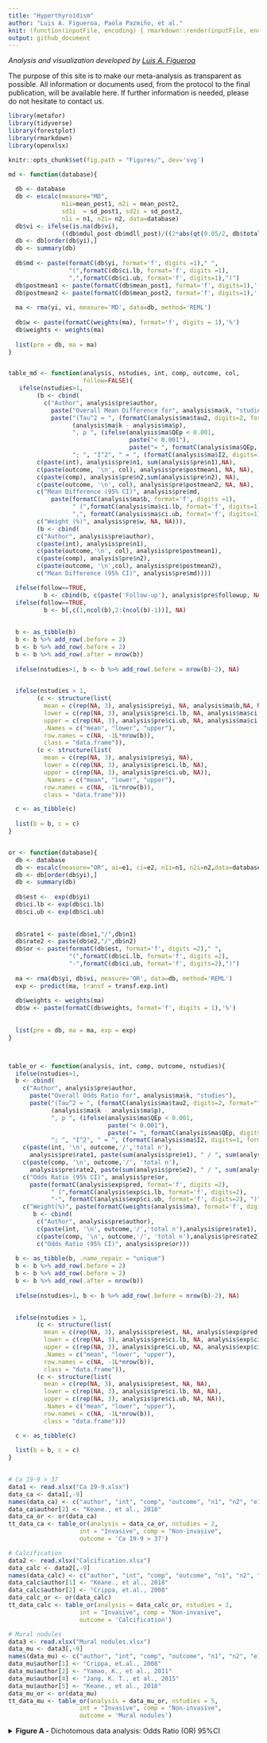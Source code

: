 ```yaml
---
title: "Hyperthyroidism"
author: "Luis A. Figueroa, Paola Pazmiño, et al."
knit: (function(inputFile, encoding) { rmarkdown::render(inputFile, encoding = encoding, output_file = paste0(dirname(inputFile),'/README.md')) })
output: github_document
---
```

<i> Analysis and visualization developed by [Luis A. Figueroa](https://twitter.com/LuisFig1706) </i>

The purpose of this site is to make our meta-analysis as transparent as possible. All information or documents used, from the protocol to the final publication, will be available here. If further information is needed, please do not hesitate to contact us.

```r
library(metafor)
library(tidyverse)
library(forestplot)
library(rmarkdown)
library(openxlsx)

knitr::opts_chunk$set(fig.path = "Figures/", dev='svg')
```



```r
md <- function(database){
  
  db <- database
  db <- escalc(measure="MD", 
               m1i=mean_post1, m2i = mean_post2, 
               sd1i  = sd_post1, sd2i = sd_post2, 
               n1i = n1, n2i= n2, data=database)
  db$vi <- ifelse(is.na(db$vi), 
               ((db$mdul_post-db$mdll_post)/((2*abs(qt(0.05/2, db$total-1)))^2)), db$vi)
  db <- db[order(db$yi),]
  db <- summary(db)
  
  db$md <- paste(formatC(db$yi, format='f', digits =1)," ",
                 "(",formatC(db$ci.lb, format='f', digits =1),
                 ",",formatC(db$ci.ub, format='f', digits=1),")") 
  db$postmean1 <- paste(formatC(db$mean_post1, format='f', digits=1),'(', formatC(db$sd_post1, format='f', digits=1),')')
  db$postmean2 <- paste(formatC(db$mean_post2, format='f', digits=1),'(', formatC(db$sd_post2, format='f', digits=1),')')
  
  ma <- rma(yi, vi, measure='MD', data=db, method='REML')
  
  db$w <- paste(formatC(weights(ma), format='f', digits = 1),'%')
  db$weights <- weights(ma)
  
  list(pre = db, ma = ma)
}


table_md <- function(analysis, nstudies, int, comp, outcome, col, 
                     follow=FALSE){
   ifelse(nstudies>1,
        (b <- cbind( 
          c("Author", analysis$pre$author, 
            paste("Overall Mean Difference for", analysis$ma$k, "studies"),
            paste("(Tau^2 = ", (formatC(analysis$ma$tau2, digits=2, format="f")), ", df = ", 
                  (analysis$ma$k - analysis$ma$p),
                  ", p ", (ifelse(analysis$ma$QEp < 0.001, 
                                  paste("< 0.001"),
                                  paste("= ", formatC(analysis$ma$QEp, digits=3, format="f")))),
                  "; ", "I^2", " = ", (formatC(analysis$ma$I2, digits=1, format="f")), "%)")),
        c(paste(int), analysis$pre$n1, sum(analysis$pre$n1),NA),
        c(paste(outcome, '\n', col), analysis$pre$postmean1, NA, NA),
        c(paste(comp), analysis$pre$n2,sum(analysis$pre$n2), NA),
        c(paste(outcome, '\n', col), analysis$pre$postmean2, NA, NA),
        c("Mean Difference (95% CI)", analysis$pre$md, 
            paste(formatC(analysis$ma$b, format='f', digits =1), 
                  " (",formatC(analysis$ma$ci.lb, format='f', digits=1),
                  ",", formatC(analysis$ma$ci.ub, format='f', digits=1), ")"), NA),
        c("Weight (%)", analysis$pre$w, NA, NA))),
        (b <- cbind( 
        c("Author", analysis$pre$author),
        c(paste(int), analysis$pre$n1),
        c(paste(outcome,'\n', col), analysis$pre$postmean1),
        c(paste(comp), analysis$pre$n2),
        c(paste(outcome, '\n',col), analysis$pre$postmean2),
        c("Mean Difference (95% CI)", analysis$pre$md))))

  ifelse(follow==TRUE, 
          b <- cbind(b, c(paste('Follow-up'), analysis$pre$followup, NA)), NA)
  ifelse(follow==TRUE,
          b <- b[,c(1,ncol(b),2:(ncol(b)-1))], NA)
  
  
  b <- as_tibble(b) 
  b <- b %>% add_row(.before = 2)
  b <- b %>% add_row(.before = 2)
  b <- b %>% add_row(.after = nrow(b))
  
  ifelse(nstudies>1, b <- b %>% add_row(.before = nrow(b)-2), NA)

  
  ifelse(nstudies > 1,
        (c <- structure(list(
          mean = c(rep(NA, 3), analysis$pre$yi, NA, analysis$ma$b,NA, NA),
          lower = c(rep(NA, 3), analysis$pre$ci.lb, NA, analysis$ma$ci.lb, NA, NA),
          upper = c(rep(NA, 3), analysis$pre$ci.ub, NA, analysis$ma$ci.ub, NA, NA)),
          .Names = c("mean", "lower", "upper"),
          row.names = c(NA, -1L*nrow(b)),
          class = "data.frame")),
        (c <- structure(list(
          mean = c(rep(NA, 3), analysis$pre$yi, NA),
          lower = c(rep(NA, 3), analysis$pre$ci.lb, NA),
          upper = c(rep(NA, 3), analysis$pre$ci.ub, NA)),
          .Names = c("mean", "lower", "upper"),
          row.names = c(NA, -1L*nrow(b)),
          class = "data.frame")))

  c <- as_tibble(c)
  
  list(b = b, c = c)
} 


or <- function(database){
  db <- database
  db <- escalc(measure="OR", ai=e1, ci=e2, n1i=n1, n2i=n2,data=database)
  db <- db[order(db$yi),]
  db <- summary(db)
  
  db$est <-  exp(db$yi)
  db$ci.lb <- exp(db$ci.lb)
  db$ci.ub <- exp(db$ci.ub)
  
  
  db$rate1 <- paste(db$e1,"/",db$n1)
  db$rate2 <- paste(db$e2,"/",db$n2)
  db$or <- paste(formatC(db$est, format='f', digits =2)," ",
                 "(",formatC(db$ci.lb, format='f', digits =2),
                 "-",formatC(db$ci.ub, format='f', digits=2),")")  
  
  ma <- rma(db$yi, db$vi, measure='OR', data=db, method='REML')
  exp <- predict(ma, transf = transf.exp.int)
  
  db$weights <- weights(ma)
  db$w <- paste(formatC(db$weights, format='f', digits = 1),'%')
  
  
  list(pre = db, ma = ma, exp = exp)
}



table_or <- function(analysis, int, comp, outcome, nstudies){
  ifelse(nstudies>1,
  b <- cbind( 
    c("Author", analysis$pre$author, 
      paste("Overall Odds Ratio for", analysis$ma$k, "studies"),
      paste("(Tau^2 = ", (formatC(analysis$ma$tau2, digits=2, format="f")), ", df = ", 
            (analysis$ma$k - analysis$ma$p),
            ", p ", (ifelse(analysis$ma$QEp < 0.001, 
                            paste("< 0.001"),
                            paste("= ", formatC(analysis$ma$QEp, digits=3, format="f")))),
            "; ", "I^2", " = ", (formatC(analysis$ma$I2, digits=1, format="f")), "%)")),
    c(paste(int, '\n', outcome,'/','total n'),
      analysis$pre$rate1, paste(sum(analysis$pre$e1), " / ", sum(analysis$pre$n1)), NA),
    c(paste(comp, '\n', outcome,'/', 'total n'),
      analysis$pre$rate2, paste(sum(analysis$pre$e2), " / ", sum(analysis$pre$n2)), NA),
    c("Odds Ratio (95% CI)", analysis$pre$or, 
      paste(formatC(analysis$exp$pred, format='f', digits =2), 
            " (",formatC(analysis$exp$ci.lb, format='f', digits=2),
            "-", formatC(analysis$exp$ci.ub, format='f', digits=2), ")"), NA),
    c("Weight(%)", paste(formatC(weights(analysis$ma), format='f', digits = 1),'%'), NA, NA)),
       b <- cbind( 
        c("Author", analysis$pre$author),
        c(paste(int, '\n', outcome,'/','total n'),analysis$pre$rate1),
        c(paste(comp, '\n', outcome,'/', 'total n'),analysis$pre$rate2),
        c("Odds Ratio (95% CI)", analysis$pre$or)))
  
  b <- as_tibble(b, .name_repair = "unique")
  b <- b %>% add_row(.before = 2)
  b <- b %>% add_row(.before = 2)
  b <- b %>% add_row(.after = nrow(b))  
  
  ifelse(nstudies>1, b <- b %>% add_row(.before = nrow(b)-2), NA)

  
  ifelse(nstudies > 1,
        (c <- structure(list(
          mean = c(rep(NA, 3), analysis$pre$est, NA, analysis$exp$pred,NA, NA),
          lower = c(rep(NA, 3), analysis$pre$ci.lb, NA, analysis$exp$ci.lb, NA, NA),
          upper = c(rep(NA, 3), analysis$pre$ci.ub, NA, analysis$exp$ci.ub, NA, NA)),
          .Names = c("mean", "lower", "upper"),
          row.names = c(NA, -1L*nrow(b)),
          class = "data.frame")),
        (c <- structure(list(
          mean = c(rep(NA, 3), analysis$pre$est, NA, NA),
          lower = c(rep(NA, 3), analysis$pre$ci.lb, NA, NA),
          upper = c(rep(NA, 3), analysis$pre$ci.ub, NA, NA)),
          .Names = c("mean", "lower", "upper"),
          row.names = c(NA, -1L*nrow(b)),
          class = "data.frame")))

  c <- as_tibble(c)
  
  list(b = b, c = c)
} 
  

```

```r
# Ca 19-9 > 37
data1 <- read.xlsx("Ca 19-9.xlsx")
data_ca <- data1[,-9] 
names(data_ca) <- c("author", "int", "comp", "outcome", "n1", "n2", "e1", "e2")
data_ca$author[2] <- "Keane., et al., 2018"
data_ca_or <- or(data_ca)
tt_data_ca <- table_or(analysis = data_ca_or, nstudies = 2, 
                    int = "Invasive", comp = "Non-invasive",
                    outcome = 'Ca 19-9 > 37')

# Calcification
data2 <- read.xlsx("Calcification.xlsx")
data_calc <- data2[,-9] 
names(data_calc) <- c("author", "int", "comp", "outcome", "n1", "n2", "e1", "e2")
data_calc$author[1] <- "Keane., et al., 2018"
data_calc$author[2] <- "Crippa, et.al., 2008"
data_calc_or <- or(data_calc)
tt_data_calc <- table_or(analysis = data_calc_or, nstudies = 2, 
                    int = "Invasive", comp = "Non-invasive",
                    outcome = 'Calcification')

# Mural nodules
data3 <- read.xlsx("Mural nodules.xlsx")
data_mu <- data3[,-9]
names(data_mu) <- c("author", "int", "comp", "outcome", "n1", "n2", "e1", "e2")
data_mu$author[1] <- "Crippa, et.al., 2008"
data_mu$author[2] <- "Yamao, K., et al., 2011"
data_mu$author[4] <- "Jang, K. T., et al., 2015"
data_mu$author[5] <- "Keane., et al., 2018"
data_mu_or <- or(data_mu)
tt_data_mu <- table_or(analysis = data_mu_or, nstudies = 5, 
                    int = "Invasive", comp = "Non-invasive",
                    outcome = 'Mural nodules')
```

<details>

<summary><b>Figure A -</b> Dichotomous data analysis: Odds Ratio (OR) 95%CI </summary>

<br>
```r
title_or <- c('', paste0('Invasive (n/N)'),
            paste0('Non-invasive (n/N)'),
            paste0('Odds Ratio (OR) 95%CI'), 
            paste0('Weights'))

sub_dic1 <- c('Ca 19-9 > 37', rep(NA, 6))
sub_dic2 <- c('Calcification', rep(NA, 6))
sub_dic3 <- c('Mural nodules', rep(NA, 9))

subtotal1 <- rbind(title_or, NA,
                   sub_dic1, tt_data_ca$b[-c(1:3, nrow(tt_data_ca$b)-3),], NA,
                   sub_dic2, tt_data_calc$b[-c(1:3, nrow(tt_data_calc$b)-3),], NA,
                   sub_dic3, tt_data_mu$b[-c(1:3, nrow(tt_data_mu$b)-3),])
subtotal1 <- as.matrix(subtotal1)

sizes_dic <- c(rep(NA,3), 0.008*(data_ca_or$pre$weights),1,
                rep(NA, 4), 0.02*(data_calc_or$pre$weights),1,
                rep(NA, 4), 0.008*(data_mu_or$pre$weights),1, NA, NA)
              
subtotal1_summary <- c(T, F, 
                           T, rep(F, nrow(tt_data_ca$b[-c(1:3, nrow(tt_data_ca$b)-3),])-3),T,T,F,F,
                           T, rep(F, nrow(tt_data_calc$b[-c(1:3, nrow(tt_data_calc$b)-3),])-3), T, T,F,F,
                           T, rep(F, nrow(tt_data_mu$b[-c(1:3, nrow(tt_data_mu$b)-3),])-3),T,T, F)
                           
subtotal1n <- rbind(NA,NA,
                    NA, tt_data_ca$c[-c(1:3, nrow(tt_data_ca$c)-3),], NA,
                   NA, tt_data_calc$c[-c(1:3, nrow(tt_data_calc$c)-3),], NA,
                   NA, tt_data_mu$c[-c(1:3, nrow(tt_data_mu$c)-3),])


plot_dic <- forestplot(subtotal1,
             graph.pos = 4,
             zero = 1,
             subtotal1n,
             new_page = TRUE,
             colgap = unit(5, "mm"),
             hrzl_lines = list("2" = gpar (lwd=1, columns=1:6, col="black")),
             lineheight=unit(0.7,'cm'),
             boxsize = sizes_dic,
             line.margin = 2,
             is.summary = subtotal1_summary,
             align = c('l', rep('c', 2), 'l', 'l'),
             ci.vertices = TRUE,
             txt_gp = fpTxtGp(label =gpar (cex=0.9), 
                              ticks = gpar(cex = 0.9, fontface="bold"),
                              summary = gpar(cex = 0.9),
                              xlab = gpar(cex=0.9)),
             xticks = log(c(0.5,1,3,15,30)),
             xlog=T,
             clip = c(0.5,30),
             grid = c(0.5,3,15,30),
             lwd.xaxis = 1,
             lwd.ci = 2.2,
             lwd.zero = 2,
             graphwidth = unit(10,"cm"),
             col=fpColors(box="black",line="grey", zero = 'dodgerblue4', axes="grey20", summary="black"))

plot_dic

```

</details>

